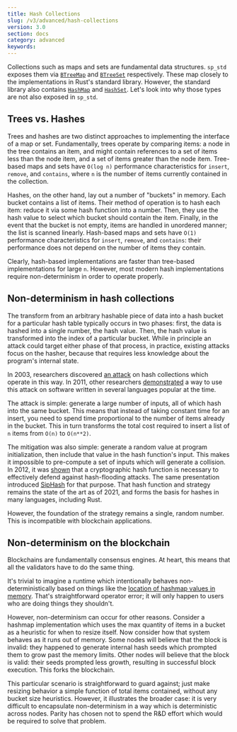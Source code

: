 ```yaml
---
title: Hash Collections
slug: /v3/advanced/hash-collections
version: 3.0 
section: docs
category: advanced
keywords:
---
```


Collections such as maps and sets are fundamental data structures. `sp_std` exposes them via
[`BTreeMap`](/rustdocs/latest/sp_std/collections/btree_map/struct.BTreeMap.html)
and
[`BTreeSet`](/rustdocs/latest/sp_std/collections/btree_set/struct.BTreeSet.html)
respectively. These map closely to the implementations in Rust's standard library. However, the
standard library also contains
[`HashMap`](https://doc.rust-lang.org/std/collections/struct.HashMap.html) and
[`HashSet`](https://doc.rust-lang.org/std/collections/struct.HashSet.html). Let's look into why
those types are not also exposed in `sp_std`.

## Trees vs. Hashes

Trees and hashes are two distinct approaches to implementing the interface of a map or set.
Fundamentally, trees operate by comparing items: a node in the tree contains an item, and might
contain references to a set of items less than the node item, and a set of items greater than the
node item. Tree-based maps and sets have `O(log n)` performance characteristics for `insert`,
`remove`, and `contains`, where `n` is the number of items currently contained in the collection.

Hashes, on the other hand, lay out a number of "buckets" in memory. Each bucket contains a list of
items. Their method of operation is to hash each item: reduce it via some hash function into a
number. Then, they use the hash value to select which bucket should contain the item. Finally, in
the event that the bucket is not empty, items are handled in unordered manner; the list is scanned
linearly. Hash-based maps and sets have `O(1)` performance characteristics for `insert`, `remove`,
and `contains`: their performance does not depend on the number of items they contain.

Clearly, hash-based implementations are faster than tree-based implementations for large `n`.
However, most modern hash implementations require non-determinism in order to operate properly.

## Non-determinism in hash collections

The transform from an arbitrary hashable piece of data into a hash bucket for a particular hash
table typically occurs in two phases: first, the data is hashed into a single number, the hash
value. Then, the hash value is transformed into the index of a particular bucket. While in principle
an attack could target either phase of that process, in practice, existing attacks focus on the
hasher, because that requires less knowledge about the program's internal state.

In 2003, researchers discovered [an
attack](https://static.usenix.org/event/sec03/tech/full_papers/crosby/crosby_html/) on hash
collections which operate in this way. In 2011, other researchers
[demonstrated](https://www.youtube.com/watch?v=R2Cq3CLI6H8) a way to use this attack on software
written in several languages popular at the time.

The attack is simple: generate a large number of inputs, all of which hash into the same bucket.
This means that instead of taking constant time for an insert, you need to spend time proportional
to the number of items already in the bucket. This in turn transforms the total cost required to
insert a list of `n` items from `O(n)` to `O(n**2)`.

The mitigation was also simple: generate a random value at program initialization, then include that
value in the hash function's input. This makes it impossible to pre-compute a set of inputs which
will generate a collision. In 2012, it was
[shown](https://fahrplan.events.ccc.de/congress/2012/Fahrplan/events/5152.en.html) that a
cryptographic hash function is necessary to effectively defend against hash-flooding attacks. The
same presentation introduced [SipHash](https://github.com/veorq/SipHash) for that purpose. That hash
function and strategy remains the state of the art as of 2021, and forms the basis for hashes in
many languages, including Rust.

However, the foundation of the strategy remains a single, random number. This is incompatible with
blockchain applications.

## Non-determinism on the blockchain

Blockchains are fundamentally consensus engines. At heart, this means that all the validators have
to do the same thing.

It's trivial to imagine a runtime which intentionally behaves non-deterministically based on things
like the [location of hashmap values in
memory](https://play.rust-lang.org/?version=stable&mode=debug&edition=2018&gist=55aaf4b234e2b9f70f10a11bb775bad4).
That's straightforward operator error; it will only happen to users who are doing things they
shouldn't.

However, non-determinism can occur for other reasons. Consider a hashmap implementation which uses
the max quantity of items in a bucket as a heuristic for when to resize itself. Now consider how
that system behaves as it runs out of memory. Some nodes will believe that the block is invalid:
they happened to generate internal hash seeds which prompted them to grow past the memory limits.
Other nodes will believe that the block is valid: their seeds prompted less growth, resulting in
successful block execution. This forks the blockchain.

This particular scenario is straightforward to guard against; just make resizing behavior a simple
function of total items contained, without any bucket size heuristics. However, it illustrates the
broader case: it is very difficult to encapsulate non-determinism in a way which is
deterministic across nodes. Parity has chosen not to spend the R&D effort which would be required to
solve that problem.
